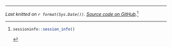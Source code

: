 ***

*Last knitted on `r format(Sys.Date())`. [Source code on
GitHub](`r file.path(git2r::remote_url(remote = "origin"), "blob/master/_R", .parent_doc)`).*[^si] 

[^si]: 
    ```r
    sessioninfo::session_info()
    ```
